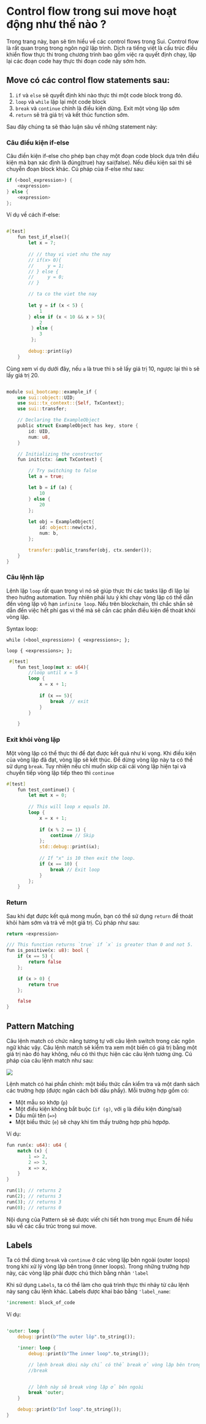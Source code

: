 
# Control flow trong sui move hoạt động như thế nào ? 

Trong trang này, bạn sẽ tìm hiểu về các control flows trong Sui. Control flow là rất quan trọng trong ngôn ngữ lập trình. Dịch ra tiếng việt là cấu trúc điều khiển flow thực thi trong chương trình bao gồm việc ra quyết định chạy, lặp lại các đoạn code hay thực thi đoạn code này sớm hơn. 

## Move có các control flow statements sau: 
1. `if` và `else` sẽ quyết định khi nào thực thi một code block trong đó.
2. `loop` và `while` lặp lại một code block 
3. `break` và `continue` chính là điều kiện dừng. Exit một vòng lặp sớm 
4. `return` sẽ trả giá trị và kết thúc function sớm.

Sau đây chúng ta sẽ thảo luận sâu về những statement này: 

### Câu điều kiện if-else 

Câu điền kiện if-else cho phép bạn chạy một đoạn code block dựa trên điều kiện mà bạn xác định là đúng(true) hay sai(false). Nếu điều kiện sai thì sẽ chuyễn đoạn block khác. Cú pháp của if-else như sau: 
```rust
if (<bool_expression>) {
	<expression> 
} else {
	<expression>
};
```

Ví dụ về cách if-else:
```rust

#[test] 
    fun test_if_else(){
        let x = 7;
        
        // // thay vi viet nhu the nay 
        // if(x> 0){
        //     y = 1;
        // } else {
        //     y = 0;
        // }

        // ta co the viet the nay 
        
        let y = if (x < 5) {
            1
        } else if (x < 10 && x > 5){
            2
         } else {
            3
         };
        
        debug::print(&y)
    }

```


Cùng xem ví dụ dưới đây, nếu `a` là true thì `b` sẽ lấy giá trị 10, ngược lại thì `b` sẽ lấy giá trị 20. 

```rust

module sui_bootcamp::example_if {
	use sui::object::UID;
	use sui::tx_context::{Self, TxContext};
    use sui::transfer;

	// Declaring the ExampleObject
	public struct ExampleObject has key, store {
		id: UID,
		num: u8,
	}

	// Initializing the constructor
	fun init(ctx: &mut TxContext) {

		// Try switching to false
		let a = true;

		let b = if (a) {
			10
		} else {
			20
		};
		
		let obj = ExampleObject{
			id: object::new(ctx),
			num: b,
		};

        transfer::public_transfer(obj, ctx.sender());
	}
}

```

### Câu lệnh lặp
Lệnh lặp `loop` rất quan trọng vì nó sẽ giúp thực thi các tasks lặp đi lặp lại theo hướng automation. Tuy nhiên phải lưu ý khi chạy vòng lặp có thể dẫn đến vòng lặp vô hạn `infinite loop`. Nếu trên blockchain, thì chắc shắn sẽ dẫn đến việc hết phí gas vì thế mà sẽ cần các phần điều kiện để thoát khỏi vòng lặp. 

Syntax loop: 

```
while (<bool_expression>) { <expressions>; };

loop { <expressions>; };

```

```rust
 #[test]
    fun test_loop(mut x: u64){
        //loop until x = 5
        loop {
            x = x + 1;
        
            if (x == 5){ 
                break  // exit 
            }
        }

    }
```




### Exit khỏi vòng lặp 

Một vòng lặp có thể thực thi để đạt được kết quả như kì vọng. Khi điều kiện của vòng lặp đã đạt, vòng lặp sẽ kết thúc. Để dừng vòng lặp này ta có thể sử dụng `break`. Tuy nhiên nếu chỉ muốn skip cái cái vòng lặp hiện tại và chuyển tiếp vòng lặp tiếp theo thì `continue`


```rust
#[test]
    fun test_continue() {
        let mut x = 0;
    
        // This will loop x equals 10.
        loop {
            x = x + 1;
    
            if (x % 2 == 1) {
                continue // Skip 
            };
            std::debug::print(&x);
    
            // If "x" is 10 then exit the loop.
            if (x == 10) {
                break // Exit loop
            }
        };
    }
```



### Return 

Sau khi đạt được kết quả mong muốn, bạn có thể sử dụng `return` để thoát khỏi hàm sớm và trả về một giá trị. Cú pháp như sau:

```rust 
return <expression>
```



```rust
/// This function returns `true` if `x` is greater than 0 and not 5.
fun is_positive(x: u8): bool {
	if (x == 5) {
		return false
	};

	if (x > 0) {
		return true
	};

	false
}

```


## Pattern Matching 

Câu lệnh match có chức năng tương tự với câu lệnh switch trong các ngôn ngữ khác vậy. Câu lệnh match sẽ kiểm tra xem một biến có giá trị bằng một giá trị nào đó hay không, nếu có thì thực hiện các câu lệnh tương ứng. Cú pháp của câu lệnh match như sau:

![](../assets/Basic_Move_Programming_image/matching_example.png)

Lệnh match có hai phần chính: một biểu thức cần kiểm tra và một danh sách các trường hợp (được ngăn cách bởi dấu phẩy). Mỗi trường hợp gồm có:

- Một mẫu so khớp (`p`)
- Một điều kiện không bắt buộc (`if (g)`, với `g` là điều kiện đúng/sai)
- Dấu mũi tên (`=>`)
- Một biểu thức (`e`) sẽ chạy khi tìm thấy trường hợp phù hợpớp. 


Ví dụ: 

```rust
fun run(x: u64): u64 {
    match (x) {
        1 => 2,
        2 => 3,
        x => x,
    }
}

run(1); // returns 2
run(2); // returns 3
run(3); // returns 3
run(0); // returns 0

```

Nội dung của Pattern sẽ sẽ được viết chi tiết hơn trong mục Enum để hiểu sâu về các cấu trúc trong sui move.



## Labels 
Ta có thể dùng `break` và `continue` ở các vòng lặp bên ngoài (outer loops) trong khi xử lý vòng lặp bên trong (inner loops). Trong những trường hợp này, các vòng lặp phải được chú thích bằng nhãn `'label`

Khi sử dụng `Labels`, ta có thể làm cho quá trình thực thi nhảy từ câu lệnh này sang câu lệnh khác. Labels được khai báo bằng `'label_name`: 

```rust
'increment: block_of_code
```

Ví dụ: 


```rust 

'outer: loop { 
    debug::print(b"The outer lôp".to_string());

    'inner: loop {
        debug::print(b"The inner loop".to_string());

        // lệnh break dứoi này chỉ có thể break ở vòng lặp bên trong do không có nhãn 
        //break


        // lệnh này sẽ break vòng lặp ở bên ngoài 
        break 'outer;
    }   

    debug::print(b"Inf loop".to_string());
}
```





